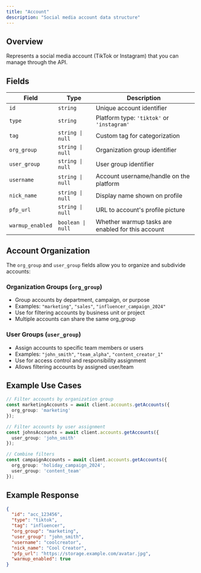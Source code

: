 ```yaml
---
title: "Account"
description: "Social media account data structure"
---
```


## Overview

Represents a social media account (TikTok or Instagram) that you can manage through the API.

## Fields

| Field | Type | Description |
|-------|------|-------------|
| `id` | `string` | Unique account identifier |
| `type` | `string` | Platform type: `'tiktok'` or `'instagram'` |
| `tag` | `string \| null` | Custom tag for categorization |
| `org_group` | `string \| null` | Organization group identifier |
| `user_group` | `string \| null` | User group identifier |
| `username` | `string \| null` | Account username/handle on the platform |
| `nick_name` | `string \| null` | Display name shown on profile |
| `pfp_url` | `string \| null` | URL to account's profile picture |
| `warmup_enabled` | `boolean \| null` | Whether warmup tasks are enabled for this account |

## Account Organization

The `org_group` and `user_group` fields allow you to organize and subdivide accounts:

### Organization Groups (`org_group`)

- Group accounts by department, campaign, or purpose
- Examples: `"marketing"`, `"sales"`, `"influencer_campaign_2024"`
- Use for filtering accounts by business unit or project
- Multiple accounts can share the same org_group

### User Groups (`user_group`)

- Assign accounts to specific team members or users
- Examples: `"john_smith"`, `"team_alpha"`, `"content_creator_1"`
- Use for access control and responsibility assignment
- Allows filtering accounts by assigned user/team

## Example Use Cases

```typescript
// Filter accounts by organization group
const marketingAccounts = await client.accounts.getAccounts({
  org_group: 'marketing'
});

// Filter accounts by user assignment
const johnsAccounts = await client.accounts.getAccounts({
  user_group: 'john_smith'
});

// Combine filters
const campaignAccounts = await client.accounts.getAccounts({
  org_group: 'holiday_campaign_2024',
  user_group: 'content_team'
});
```

## Example Response

```json
{
  "id": "acc_123456",
  "type": "tiktok",
  "tag": "influencer",
  "org_group": "marketing",
  "user_group": "john_smith",
  "username": "coolcreator",
  "nick_name": "Cool Creator",
  "pfp_url": "https://storage.example.com/avatar.jpg",
  "warmup_enabled": true
}
```

